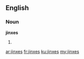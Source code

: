 ==English==

===Noun===
'''jinxes'''

# {{plural of|[[jinx]]}}

[[ar:jinxes]]
[[fr:jinxes]]
[[ku:jinxes]]
[[my:jinxes]]